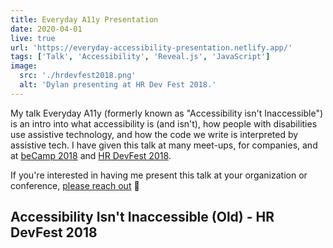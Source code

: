 ```yaml
---
title: Everyday A11y Presentation
date: 2020-04-01
live: true
url: 'https://everyday-accessibility-presentation.netlify.app/'
tags: ['Talk', 'Accessibility', 'Reveal.js', 'JavaScript']
image:
  src: './hrdevfest2018.png'
  alt: 'Dylan presenting at HR Dev Fest 2018.'
---
```



My talk Everyday A11y (formerly known as "Accessibility isn't Inaccessible") is an intro into what accessibility is (and isn't), how people with disabilities use assistive technology, and how the code we write is interpreted by assistive tech. I have given this talk at many meet-ups, for companies, and at [beCamp 2018](https://2018.be.camp/) and [HR DevFest 2018](https://hrdevfest.org/speakers/).

If you're interested in having me present this talk at your organization or conference, [please reach out](/hire-me) 🌹

## Accessibility Isn't Inaccessible (Old) - HR DevFest 2018

<YouTubeEmbed youtubeId="a4vb5qeamOk" />
